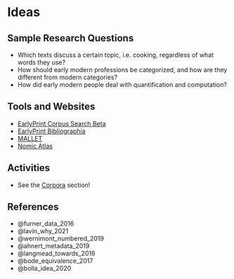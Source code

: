# Ideas

## Sample Research Questions

- Which texts discuss a certain topic, i.e. cooking, regardless of what words they use?
- How should early modern professions be categorized, and how are they different from modern categories?
- How did early modern people deal with quantification and computation?

## Tools and Websites

- [EarlyPrint Corpus Search Beta](https://eplab.artsci.wustl.edu/corpus-frontend-3.1.1-SNAPSHOT/earlyprint/search/)
- [EarlyPrint Bibliographia](https://earlyprint.org/bibliographia/)
- [MALLET](https://mimno.github.io/Mallet/index)
- [Nomic Atlas](https://atlas.nomic.ai/)

## Activities

- See the [Corpora](corpora.qmd) section!

## References

- @furner_data_2016
- @lavin_why_2021
- @wernimont_numbered_2019
- @ahnert_metadata_2019
- @langmead_towards_2016
- @bode_equivalence_2017
- @bolla_idea_2020 
